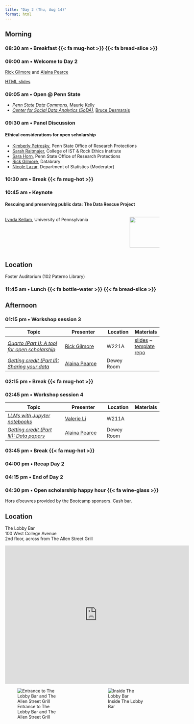 ```yaml
---
title: "Day 2 (Thu, Aug 14)"
format: html
---
```


## Morning {- #day_2_am}

### 08:30 am • Breakfast {{< fa mug-hot >}} {{< fa bread-slice >}} {-}

### 09:00 am • Welcome to Day 2 {-}

[Rick Gilmore](directors.qmd#rick-gilmore) and [Alaina Pearce](directors.qmd#alaina-pearce)

[HTML slides](https://penn-state-open-science.github.io/bootcamp-2025-day-2-welcome/)

### 09:05 am • Open @ Penn State

- [*Penn State Data Commons*](https://www.datacommons.psu.edu), [Maurie Kelly](presenters.qmd#maurie-kelly)
- [*Center for Social Data Analytics (SoDA)*](https://soda.la.psu.edu), [Bruce Desmarais](program-committee.qmd#bruce-desmarais)

### 09:30 am • Panel Discussion {- #day_2_plenary_1}

#### Ethical considerations for open scholarship 

- [Kimberly Petrosky](presenters.qmd#kimberly-petrosky), Penn State Office of Research Protections
- [Sarah Rajtmajer](program-committee.qmd#sarah-rajtmajer), College of IST & Rock Ethics Institute
- [Sara Horn](presenters.qmd#sara-horn), Penn State Office of Research Protections
- [Rick Gilmore](directors.qmd#rick-gilmore), Databrary
- [Nicole Lazar](program-committee.qmd#nicole-lazar), Department of Statistics (Moderator)

### 10:30 am • Break {{< fa mug-hot >}} {-}

### 10:45 am • Keynote {- #day_2_plenary_2}

#### Rescuing and preserving public data: The Data Rescue Project

:::: {.columns}
::: {.column width=80%}
[Lynda Kellam](presenters.qmd#lynda-kellam), University of Pennsylvania
:::
::: {.column width=20%}
![](include/img/kellam-lynda.jpg){width=100px height=100px}
:::
::::

::: {.callout-important}
## Location

Foster Auditorium (102 Paterno Library)
:::

### 11:45 am • Lunch {{< fa bottle-water >}} {{< fa bread-slice >}} {-}

## Afternoon {- #day_2_pm}

### 01:15 pm • Workshop session 3 {- #day_2_pm_session_3}

| Topic | Presenter | Location | Materials |
|--------------|----------|-------|------|
| [*Quarto (Part I): A tool for open scholarship*](sessions.qmd#quarto-part-i-a-tool-for-open-scholarship) | [Rick Gilmore](directors.qmd#directors.qmd#rick-gilmore) | W221A | [slides](https://penn-state-open-science.github.io/bootcamp-2025-quarto-I) ~ [template repo](https://penn-state-open-science.github.io/bootcamp-2025-quarto-I-template) |
| [*Getting credit (Part II): Sharing your data*](sessions.qmd#getting-credit-for-sharing-your-data-part-ii-sharing-your-data) |  [Alaina Pearce](directors.qmd#alaina-pearce) | Dewey Room |  |

### 02:15 pm • Break {{< fa mug-hot >}} {-}

### 02:45 pm • Workshop session 4 {- #day_2_pm_session_4}

| Topic | Presenter | Location | Materials |
|--------------|----------|-------|------|
| [*LLMs with Jupyter notebooks*](sessions.qmd#llms-with-jupyter-notebooks) |  [Valerie Li](program-committee.qmd#valerie-li) | W211A | |
| [*Getting credit (Part III): Data papers*](#getting-credit-for-sharing-your-data-part-iii-data-papers) | [Alaina Pearce](directors.qmd#alaina-pearce) | Dewey Room |  |

### 03:45 pm • Break {{< fa mug-hot >}} {-}    

### 04:00 pm • Recap Day 2 {- #day_2_pm_recap}

### 04:15 pm • End of Day 2 {-}

### 04:30 pm • Open scholarship happy hour {{< fa wine-glass >}} {- #day_2_happy_hour}

Hors d'oeuvres provided by the Bootcamp sponsors. Cash bar.

::: {.callout-important}
## Location

The Lobby Bar \
100 West College Avenue \
2nd floor, across from The Allen Street Grill

<iframe src="https://www.google.com/maps/embed?pb=!1m18!1m12!1m3!1d3020.538779612024!2d-77.86313658434075!3d40.79415282215678!2m3!1f0!2f0!3f0!3m2!1i1024!2i768!4f13.1!3m3!1m2!1s0x89cea898cdfb8a73%3A0xe610deef9fe200b0!2sAllen%20Street%20Grill!5e0!3m2!1sen!2sus!4v1752245481214!5m2!1sen!2sus" width="600" height="450" style="border:0;" allowfullscreen="" loading="lazy" referrerpolicy="no-referrer-when-downgrade"></iframe>

:::: {.columns}
::: {.column width=45%}
![Entrance to The Lobby Bar and The Allen Street Grill](include/img/allen-st-grill-entrance.png)
:::
::: {.column width=10%}
:::
::: {.column width=45%}
![Inside The Lobby Bar](include/img/lobby-bar.png)
:::
::::

:::

